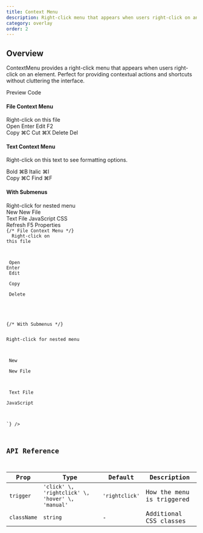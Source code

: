 ```yaml
---
title: Context Menu
description: Right-click menu that appears when users right-click on an element
category: overlay
order: 2
---
```



## Overview

ContextMenu provides a right-click menu that appears when users right-click on an element. Perfect for providing contextual actions and shortcuts without cluttering the interface.

<Tabs defaultValue="preview" class="h-auto">
    <TabsList variant="pills" slot="list">
        <TabsTrigger value="preview" variant="pills">Preview</TabsTrigger>
        <TabsTrigger value="code" variant="pills">Code</TabsTrigger>
    </TabsList>
    <TabsContent value="preview" preview class="flex flex-col justify-center space-y-8">
        <div>
            <h4 class="text-sm font-semibold mb-3">File Context Menu</h4>
            <ContextMenu trigger="rightclick">
                <div 
                    slot="trigger" 
                    class="flex items-center space-x-2 p-4 border-2 border-dashed border-border rounded-lg cursor-pointer hover:bg-muted/50"
                >
                    <Icon name="lucide:file-text" class="w-5 h-5 text-muted-foreground" />
                    <span class="text-sm">Right-click on this file</span>
                </div>
                <div slot="content" class="w-48">
                    <div class="rounded-md border bg-popover text-popover-foreground shadow-md py-1">
                        <MenuItem>
                            <Icon name="lucide:eye" class="w-4 h-4 mr-2" />
                            Open
                            <MenuShortcut>Enter</MenuShortcut>
                        </MenuItem>
                        <MenuItem>
                            <Icon name="lucide:edit" class="w-4 h-4 mr-2" />
                            Edit
                            <MenuShortcut>F2</MenuShortcut>
                        </MenuItem>
                        <div class="border-t my-1"></div>
                        <MenuItem>
                            <Icon name="lucide:copy" class="w-4 h-4 mr-2" />
                            Copy
                            <MenuShortcut>⌘C</MenuShortcut>
                        </MenuItem>
                        <MenuItem>
                            <Icon name="lucide:scissors" class="w-4 h-4 mr-2" />
                            Cut
                            <MenuShortcut>⌘X</MenuShortcut>
                        </MenuItem>
                        <MenuItem class="text-destructive focus:text-destructive">
                            <Icon name="lucide:trash-2" class="w-4 h-4 mr-2" />
                            Delete
                            <MenuShortcut>Del</MenuShortcut>
                        </MenuItem>
                    </div>
                </div>
            </ContextMenu>
        </div>
        <div>
            <h4 class="text-sm font-semibold mb-3">Text Context Menu</h4>
            <ContextMenu trigger="rightclick">
                <div 
                    slot="trigger" 
                    class="p-4 border rounded-lg cursor-text select-text bg-muted/20"
                >
                    <p class="text-sm">
                        Right-click on this text to see formatting options.
                    </p>
                </div>
                <div slot="content" class="w-52">
                    <div class="rounded-md border bg-popover text-popover-foreground shadow-md py-1">
                        <MenuItem>
                            <Icon name="lucide:bold" class="w-4 h-4 mr-2" />
                            Bold
                            <MenuShortcut>⌘B</MenuShortcut>
                        </MenuItem>
                        <MenuItem>
                            <Icon name="lucide:italic" class="w-4 h-4 mr-2" />
                            Italic
                            <MenuShortcut>⌘I</MenuShortcut>
                        </MenuItem>
                        <div class="border-t my-1"></div>
                        <MenuItem>
                            <Icon name="lucide:copy" class="w-4 h-4 mr-2" />
                            Copy
                            <MenuShortcut>⌘C</MenuShortcut>
                        </MenuItem>
                        <MenuItem>
                            <Icon name="lucide:search" class="w-4 h-4 mr-2" />
                            Find
                            <MenuShortcut>⌘F</MenuShortcut>
                        </MenuItem>
                    </div>
                </div>
            </ContextMenu>
        </div>
        <div>
            <h4 class="text-sm font-semibold mb-3">With Submenus</h4>
            <ContextMenu trigger="rightclick">
                <div 
                    slot="trigger" 
                    class="flex items-center justify-center p-8 border-2 border-dashed border-border rounded-lg cursor-pointer hover:bg-muted/50"
                >
                    <span class="text-sm text-muted-foreground">Right-click for nested menu</span>
                </div>
                <div slot="content" class="w-48">
                    <div class="rounded-md border bg-popover text-popover-foreground shadow-md py-1">
                        <MenuItem>
                            <Icon name="lucide:plus" class="w-4 h-4 mr-2" />
                            New
                        </MenuItem>
                        <MenuSubMenu>
                            <MenuSubTrigger x-ref="submenuTrigger">
                                <Icon name="lucide:file-plus" class="w-4 h-4 mr-2" />
                                New File
                                <Icon name="lucide:chevron-right" class="w-4 h-4 ml-auto" />
                            </MenuSubTrigger>
                            <div slot="submenu" class="w-40">
                                <MenuItem>
                                    <Icon name="lucide:file-text" class="w-4 h-4 mr-2" />
                                    Text File
                                </MenuItem>
                                <MenuItem>
                                    <Icon name="lucide:code" class="w-4 h-4 mr-2" />
                                    JavaScript
                                </MenuItem>
                                <MenuItem>
                                    <Icon name="lucide:palette" class="w-4 h-4 mr-2" />
                                    CSS
                                </MenuItem>
                            </div>
                        </MenuSubMenu>
                        <div class="border-t my-1"></div>
                        <MenuItem>
                            <Icon name="lucide:refresh-cw" class="w-4 h-4 mr-2" />
                            Refresh
                            <MenuShortcut>F5</MenuShortcut>
                        </MenuItem>
                        <MenuItem>
                            <Icon name="lucide:settings" class="w-4 h-4 mr-2" />
                            Properties
                        </MenuItem>
                    </div>
                </div>
            </ContextMenu>
        </div>
    </TabsContent>
    <TabsContent value="code">
        <Code
            language="astro"
            code={`---
---

{/* File Context Menu */}
<ContextMenu trigger="rightclick">
    <div 
        slot="trigger" 
        class="flex items-center space-x-2 p-4 border-2 border-dashed rounded-lg cursor-pointer"
    >
        <Icon name="lucide:file-text" class="w-5 h-5" />
        <span>Right-click on this file</span>
    </div>
    <div slot="content" class="w-48">
        <div class="rounded-md border bg-popover shadow-md py-1">
            <MenuItem>
                <Icon name="lucide:eye" class="w-4 h-4 mr-2" />
                Open
                <MenuShortcut>Enter</MenuShortcut>
            </MenuItem>
            <MenuItem>
                <Icon name="lucide:edit" class="w-4 h-4 mr-2" />
                Edit
            </MenuItem>
            <div class="border-t my-1"></div>
            <MenuItem>
                <Icon name="lucide:copy" class="w-4 h-4 mr-2" />
                Copy
            </MenuItem>
            <MenuItem class="text-destructive">
                <Icon name="lucide:trash-2" class="w-4 h-4 mr-2" />
                Delete
            </MenuItem>
        </div>
    </div>
</ContextMenu>

{/* With Submenus */}
<ContextMenu trigger="rightclick">
    <div slot="trigger" class="p-8 border-2 border-dashed rounded-lg cursor-pointer">
        Right-click for nested menu
    </div>
    <div slot="content" class="w-48">
        <div class="rounded-md border bg-popover shadow-md py-1">
            <MenuItem>
                <Icon name="lucide:plus" class="w-4 h-4 mr-2" />
                New
            </MenuItem>
            <MenuSubMenu>
                <MenuSubTrigger x-ref="submenuTrigger">
                    <Icon name="lucide:file-plus" class="w-4 h-4 mr-2" />
                    New File
                    <Icon name="lucide:chevron-right" class="w-4 h-4 ml-auto" />
                </MenuSubTrigger>
                <div slot="submenu" class="w-40">
                    <MenuItem>
                        <Icon name="lucide:file-text" class="w-4 h-4 mr-2" />
                        Text File
                    </MenuItem>
                    <MenuItem>
                        <Icon name="lucide:code" class="w-4 h-4 mr-2" />
                        JavaScript
                    </MenuItem>
                </div>
            </MenuSubMenu>
        </div>
    </div>
</ContextMenu>`}
        />
    </TabsContent>
</Tabs>

## API Reference

| Prop        | Type                                        | Default       | Description                    |
| ----------- | ------------------------------------------- | ------------- | ------------------------------ |
| `trigger`   | `'click' \, 'rightclick' \, 'hover' \, 'manual'` | `'rightclick'` | How the menu is triggered      |
| `className` | `string`                                    | -             | Additional CSS classes         |